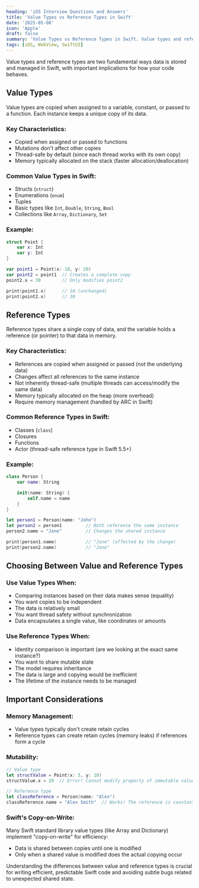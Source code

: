 ```yaml
---
heading: 'iOS Interview Questions and Answers'
title: 'Value Types vs Reference Types in Swift'
date: '2025-05-08'
icon: 'Apple'
draft: false
summary: 'Value Types vs Reference Types in Swift. Value types and reference types are two fundamental ways data is stored and managed in Swift, with important implications for how your code behaves. '
tags: [iOS, WebView, SwiftUI]
---
```


Value types and reference types are two fundamental ways data is stored and managed in Swift, with important implications for how your code behaves.

## Value Types

Value types are copied when assigned to a variable, constant, or passed to a function. Each instance keeps a unique copy of its data.

### Key Characteristics:

- Copied when assigned or passed to functions
- Mutations don't affect other copies
- Thread-safe by default (since each thread works with its own copy)
- Memory typically allocated on the stack (faster allocation/deallocation)

### Common Value Types in Swift:

- Structs (`struct`)
- Enumerations (`enum`)
- Tuples
- Basic types like `Int`, `Double`, `String`, `Bool`
- Collections like `Array`, `Dictionary`, `Set`

### Example:

```swift
struct Point {
    var x: Int
    var y: Int
}

var point1 = Point(x: 10, y: 20)
var point2 = point1  // Creates a complete copy
point2.x = 30        // Only modifies point2

print(point1.x)      // 10 (unchanged)
print(point2.x)      // 30
```

## Reference Types

Reference types share a single copy of data, and the variable holds a reference (or pointer) to that data in memory.

### Key Characteristics:

- References are copied when assigned or passed (not the underlying data)
- Changes affect all references to the same instance
- Not inherently thread-safe (multiple threads can access/modify the same data)
- Memory typically allocated on the heap (more overhead)
- Require memory management (handled by ARC in Swift)

### Common Reference Types in Swift:

- Classes (`class`)
- Closures
- Functions
- Actor (thread-safe reference type in Swift 5.5+)

### Example:

```swift
class Person {
    var name: String

    init(name: String) {
        self.name = name
    }
}

let person1 = Person(name: "John")
let person2 = person1         // Both reference the same instance
person2.name = "Jane"         // Changes the shared instance

print(person1.name)           // "Jane" (affected by the change)
print(person2.name)           // "Jane"
```

## Choosing Between Value and Reference Types

### Use Value Types When:

- Comparing instances based on their data makes sense (equality)
- You want copies to be independent
- The data is relatively small
- You want thread safety without synchronization
- Data encapsulates a single value, like coordinates or amounts

### Use Reference Types When:

- Identity comparison is important (are we looking at the exact same instance?)
- You want to share mutable state
- The model requires inheritance
- The data is large and copying would be inefficient
- The lifetime of the instance needs to be managed

## Important Considerations

### Memory Management:

- Value types typically don't create retain cycles
- Reference types can create retain cycles (memory leaks) if references form a cycle

### Mutability:

```swift
// Value type
let structValue = Point(x: 5, y: 10)
structValue.x = 20  // Error! Cannot modify property of immutable value

// Reference type
let classReference = Person(name: "Alex")
classReference.name = "Alex Smith"  // Works! The reference is constant, not the content
```

### Swift's Copy-on-Write:

Many Swift standard library value types (like Array and Dictionary) implement "copy-on-write" for efficiency:

- Data is shared between copies until one is modified
- Only when a shared value is modified does the actual copying occur

Understanding the differences between value and reference types is crucial for writing efficient, predictable Swift code and avoiding subtle bugs related to unexpected shared state.
